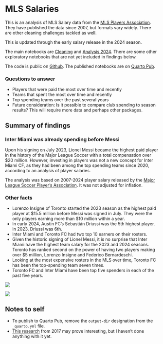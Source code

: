 # MLS Salaries

This is an analysis of MLS Salary data from the [MLS Players Association](https://mlsplayers.org/resources/salary-guide). They have published the data since 2007, but formats vary widely. There are other cleaning challenges tackled as well.

This is updated through the early salary release in the 2024 season.

The main notebooks are [Cleaning](01-cleaning.qmd) and [Analysis 2024](02-analysis.qmd). There are some other exploratory notebooks that are not yet included in findings below.

The code is public on [Github](https://github.com/utdata/rwd-mls-salaries). The published notebooks are on [Quarto Pub](https://christianmcdonald.quarto.pub/mls-salaries/).

### Questions to answer

- Players that were paid the most over time and recently
- Teams that spent the most over time and recently
- Top spending teams over the past several years
- Future consideration: Is it possible to compare club spending to season results? This will require more data and perhaps other packages.

## Summary of findings

### Inter Miami was already spending before Messi

Upon his signing on July 2023, Lionel Messi became the highest paid player in the history of the Major League Soccer with a total compensation over \$20 million. However, investing in players was not a new concept for Inter Miami CF, as they had been among the top spending teams since 2020, according to an analysis of player salaries.

The analysis was based on 2007-2024 player salary released by the [Major League Soccer Player's Association](https://mlsplayers.org/resources/salary-guide). It was not adjusted for inflation.

### Other facts
- Lorenzo Insigne of Toronto started the 2023 season as the highest paid player at \$15.5 million before Messi was signed in July. They were the only players earning more than $10 million within a year.
- In early 2024, Austin FC's Sebastián Driussi was the 5th highest player. In 2023, Driussi was 6th.
- Inter Miami and Toronto FC had two top 10 earners on their rosters.
- Given the historic signing of Lionel Messi, it is no surprise that Inter Miami have the highest team salary for the 2023 and 2024 seasons. Toronto has ranked second on the power of having two players making over $5 million, Lorenzo Insigne and Federico Bernardeschi.
- Looking at the most expensive rosters in the MLS over time, Toronto FC has been the top-spending team seven times.
- Toronto FC and Inter Miami have been top five spenders in each of the past five years.


![](figures/team-salary-recent.png)

![](figures/sal_team_rank.png)


## Notes to self

- To publish to Quarto Pub, remove the `output-dir` designation from the `_quarto.yml` file.
- [This research](https://static1.squarespace.com/static/5b141b4a2714e53264a3db7d/t/5b14224703ce643a99571d4a/1528046159698/Goldberg_MLS_Salaries.pdf) from 2017 may prove interesting, but I haven't done anything with it yet.

